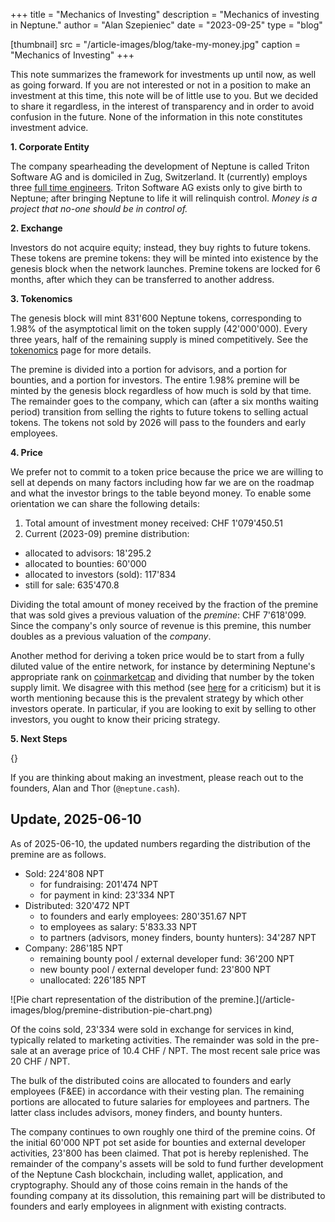 +++
title = "Mechanics of Investing"
description = "Mechanics of investing in Neptune."
author = "Alan Szepieniec"
date = "2023-09-25"
type = "blog"

[thumbnail]
src = "/article-images/blog/take-my-money.jpg"
caption = "Mechanics of Investing"
+++


This note summarizes the framework for investments up until now, as well as going forward. If you are not interested or not in a position to make an investment at this time, this note will be of little use to you. But we decided to share it regardless, in the interest of transparency and in order to avoid confusion in the future. None of the information in this note constitutes investment advice.

**1. Corporate Entity**

The company spearheading the development of Neptune is called Triton Software AG and is domiciled in Zug, Switzerland. It (currently) employs three [full time engineers](../../about). Triton Software AG exists only to give birth to Neptune; after bringing Neptune to life it will relinquish control. *Money is a project that no-one should be in control of.*

**2. Exchange**

Investors do not acquire equity; instead, they buy rights to future tokens. These tokens are premine tokens: they will be minted into existence by the genesis block when the network launches. Premine tokens are locked for 6 months, after which they can be transferred to another address.

**3. Tokenomics**

The genesis block will mint 831'600 Neptune tokens, corresponding to 1.98% of the asymptotical limit on the token supply (42'000'000). Every three years, half of the remaining supply is mined competitively. See the [tokenomics](../tokenomics) page for more details.

The premine is divided into a portion for advisors, and a portion for bounties, and a portion for investors. The entire 1.98% premine will be minted by the genesis block regardless of how much is sold by that time. The remainder goes to the company, which can (after a six months waiting period) transition from selling the rights to future tokens to selling actual tokens. The tokens not sold by 2026 will pass to the founders and early employees.

**4. Price**

We prefer not to commit to a token price because the price we are willing to sell at depends on many factors including how far we are on the roadmap and what the investor brings to the table beyond money. To enable some orientation we can share the following details:

 1. Total amount of investment money received: CHF 1'079'450.51
 2. Current (2023-09) premine distribution:
   - allocated to advisors: 18'295.2
   - allocated to bounties: 60'000
   - allocated to investors (sold): 117'834
   - still for sale: 635'470.8

Dividing the total amount of money received by the fraction of the premine that was sold gives a previous valuation of the *premine*: CHF 7'618'099. Since the company's only source of revenue is this premine, this number doubles as a previous valuation of the *company*.

Another method for deriving a token price would be to start from a fully diluted value of the entire network, for instance by determining Neptune's appropriate rank on [coinmarketcap](https://coinmarketcap.com) and dividing that number by the token supply limit. We disagree with this method (see [here](../valuation) for a criticism) but it is worth mentioning because this is the prevalent strategy by which other investors operate. In particular, if you are looking to exit by selling to other investors, you ought to know their pricing strategy.

**5. Next Steps**

{<ArticleImage src="/article-images/blog/take-my-money.jpg" type="table" centered={true} alt="Wise words from Fry from Futurama" />}

If you are thinking about making an investment, please reach out to the founders, Alan and Thor (`@neptune.cash`).

## Update, 2025-06-10

As of 2025-06-10, the updated numbers regarding the distribution of the premine are as follows.

 - Sold: 224'808 NPT
   - for fundraising: 201'474 NPT
   - for payment in kind: 23'334 NPT
 - Distributed: 320'472 NPT
   - to founders and early employees: 280'351.67 NPT
   - to employees as salary: 5'833.33 NPT
   - to partners (advisors, money finders, bounty hunters): 34'287 NPT
 - Company: 286'185 NPT
   - remaining bounty pool / external developer fund: 36'200 NPT
   - new bounty pool / external developer fund: 23'800 NPT
   - unallocated: 226'185 NPT

<div className="center image-card">![Pie chart representation of the distribution of the premine.](/article-images/blog/premine-distribution-pie-chart.png)</div>

Of the coins sold, 23'334 were sold in exchange for services in kind, typically related to marketing activities. The remainder was sold in the pre-sale at an average price of 10.4 CHF / NPT. The most recent sale price was 20 CHF / NPT.

The bulk of the distributed coins are allocated to founders and early employees (F&EE) in accordance with their vesting plan. The remaining portions are allocated to future salaries for employees and partners. The latter class includes advisors, money finders, and bounty hunters.

The company continues to own roughly one third of the premine coins. Of the initial 60'000 NPT pot set aside for bounties and external developer activities, 23'800 has been claimed. That pot is hereby replenished. The remainder of the company's assets will be sold to fund further development of the Neptune Cash blockchain, including wallet, application, and cryptography. Should any of those coins remain in the hands of the founding company at its dissolution, this remaining part will be distributed to founders and early employees in alignment with existing contracts.